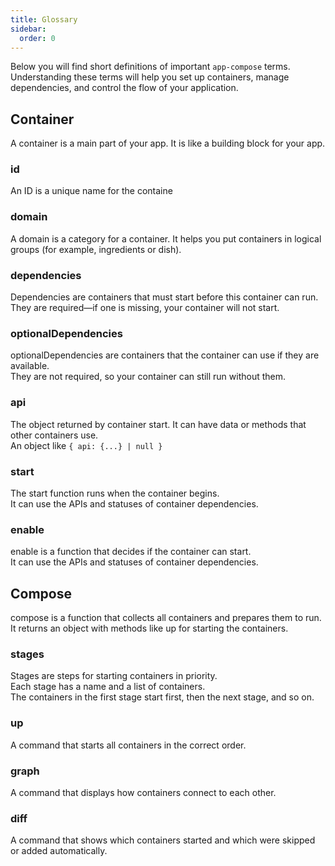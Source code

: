 ```yaml
---
title: Glossary
sidebar:
  order: 0
---
```


Below you will find short definitions of important `app-compose` terms. Understanding these terms will help you set up containers, manage dependencies, and control the flow of your application.

## Container

A container is a main part of your app. It is like a building block for your app.

### id

An ID is a unique name for the containe

### domain

A domain is a category for a container. It helps you put containers in logical groups (for example, ingredients or dish).

### dependencies

Dependencies are containers that must start before this container can run.<br />
They are required—if one is missing, your container will not start.

### optionalDependencies

optionalDependencies are containers that the container can use if they are available.<br />
They are not required, so your container can still run without them.

### api

The object returned by container start. It can have data or methods that other containers use.<br />
An object like `{ api: {...} | null }`

### start

The start function runs when the container begins.<br />
It can use the APIs and statuses of container dependencies.

### enable

enable is a function that decides if the container can start.<br />
It can use the APIs and statuses of container dependencies.

## Compose

compose is a function that collects all containers and prepares them to run.<br />
It returns an object with methods like up for starting the containers.

### stages

Stages are steps for starting containers in priority.<br />
Each stage has a name and a list of containers.<br />
The containers in the first stage start first, then the next stage, and so on.

### up

A command that starts all containers in the correct order.

### graph

A command that displays how containers connect to each other.

### diff

A command that shows which containers started and which were skipped or added automatically.
